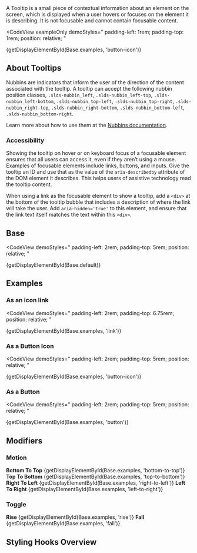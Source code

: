 
<div className="doc lead">
  A Tooltip is a small piece of contextual information about an element on the
  screen, which is displayed when a user hovers or focuses on the element it is
  describing. It is not focusable and cannot contain focusable content.
</div>

<CodeView
  exampleOnly
  demoStyles="
    padding-left: 1rem;
    padding-top: 1rem;
    position: relative;
  "
>
  {getDisplayElementById(Base.examples, 'button-icon')}
</CodeView>

## About Tooltips

Nubbins are indicators that inform the user of the direction of the content associated with the tooltip. A tooltip can accept the following nubbin position classes, `.slds-nubbin_left`, `.slds-nubbin_left-top`, `.slds-nubbin_left-bottom`, `.slds-nubbin_top-left`, `.slds-nubbin_top-right`, `.slds-nubbin_right-top`, `.slds-nubbin_right-bottom`, `.slds-nubbin_bottom-left`, `.slds-nubbin_bottom-right`.

Learn more about how to use them at the [Nubbins documentation](/components/popovers/#flavor-nubbins).

### Accessibility

Showing the tooltip on hover or on keyboard focus of a focusable element ensures that all users can access it, even if they aren’t using a mouse. Examples of focusable elements include links, buttons, and inputs. Give the tooltip an ID and use that as the value of the `aria-describedby` attribute of the DOM element it describes. This helps users of assistive technology read the tooltip content.

When using a link as the focusable element to show a tooltip, add a `<div>` at the bottom of the tooltip bubble that includes a description of where the link will take the user. Add `aria-hidden='true'` to this element, and ensure that the link text itself matches the text within this `<div>`.

## Base

<CodeView
  demoStyles="
          padding-left: 2rem;
          padding-top: 5rem;
          position: relative;
        "
>
  {getDisplayElementById(Base.default)}
</CodeView>

## Examples

### As an icon link

<CodeView
  demoStyles="
          padding-left: 2rem;
          padding-top: 6.75rem;
          position: relative;
        "
>
  {getDisplayElementById(Base.examples, 'link')}
</CodeView>

### As a Button Icon

<CodeView
  demoStyles="
          padding-left: 2rem;
          padding-top: 5rem;
          position: relative;
        "
>
  {getDisplayElementById(Base.examples, 'button-icon')}
</CodeView>

### As a Button

<CodeView
  demoStyles="
          padding-left: 2rem;
          padding-top: 5rem;
          position: relative;
        "
>
  {getDisplayElementById(Base.examples, 'button')}
</CodeView>

## Modifiers

### Motion

<DisplayGrid>
  <DisplayColumn>
    <strong>Bottom To Top</strong>
    <CodeView toggleCode={false}>
      {getDisplayElementById(Base.examples, 'bottom-to-top')}
    </CodeView>
  </DisplayColumn>
  <DisplayColumn>
    <strong>Top To Bottom</strong>
    <CodeView toggleCode={false}>
      {getDisplayElementById(Base.examples, 'top-to-bottom')}
    </CodeView>
  </DisplayColumn>
  <DisplayColumn>
    <strong>Right To Left</strong>
    <CodeView toggleCode={false}>
      {getDisplayElementById(Base.examples, 'right-to-left')}
    </CodeView>
  </DisplayColumn>
  <DisplayColumn>
    <strong>Left To Right</strong>
    <CodeView toggleCode={false}>
      {getDisplayElementById(Base.examples, 'left-to-right')}
    </CodeView>
  </DisplayColumn>
</DisplayGrid>

### Toggle

<DisplayGrid>
  <DisplayColumn>
    <strong>Rise</strong>
    <CodeView toggleCode={false}>
      {getDisplayElementById(Base.examples, 'rise')}
    </CodeView>
  </DisplayColumn>
  <DisplayColumn>
    <strong>Fall</strong>
    <CodeView toggleCode={false}>
      {getDisplayElementById(Base.examples, 'fall')}
    </CodeView>
  </DisplayColumn>
</DisplayGrid>

## Styling Hooks Overview

<StylingHooksTable name="tooltips" type="component" />
